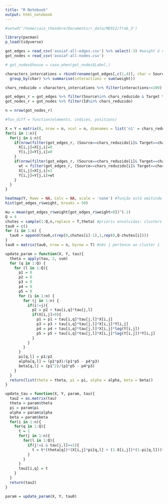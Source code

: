 ---
title: "R Notebook"
output: html_notebook
---

```{r setup}
#setwd('/home/caio_theodore/Documents/r_data/ME912/Trab_3')

library(pacman)
p_load(tidyverse)


```

```{r dados}
got_edges = read_csv('asoiaf-all-edges.csv') %>% select(-3) #weight é numero de interações
got_nodes = read_csv('asoiaf-all-nodes.csv')
```

```{r tratamento e redução}
# got_nodes$house = case_when(got_nodes$Label,)

characters_intercations = rbind(rename(got_edges[,c(1,4)], char = Source),rename(got_edges[,c(2,4)], char = Target)) %>% 
  group_by(char) %>% summarise(interactions = sum(weight))

chars_reduzido = characters_intercations %>% filter(interactions>=100) %>% pull(char)

got_edges_r = got_edges %>% filter(Source%in% chars_reduzido & Target %in% chars_reduzido)
got_nodes_r = got_nodes %>% filter(Id%in% chars_reduzido)

n = nrow(got_nodes_r)
```

```{r funções}
#fun_diff = function(elements, indices, positions)
```

```{r matrizes}
X = Y = matrix(0, nrow = n, ncol = n, dimnames = list('n1' = chars_reduzido, 'n2' = chars_reduzido))
for(i in 1:n){
  for(j in i:n){
    if(nrow(filter(got_edges_r, (Source==chars_reduzido[i]& Target==chars_reduzido[j])|(Source==chars_reduzido[j]& Target==chars_reduzido[i])))==0){
      X[i,j]=X[j,i]=0
      Y[i,j]=Y[j,i]=0
    }
    if(nrow(filter(got_edges_r, (Source==chars_reduzido[i]& Target==chars_reduzido[j])|(Source==chars_reduzido[j]& Target==chars_reduzido[i])))==1){
      wt = filter(got_edges_r, (Source==chars_reduzido[i]& Target==chars_reduzido[j])|(Source==chars_reduzido[j]& Target==chars_reduzido[i])) %>% pull(weight)
      X[i,j]=X[j,i]=1
      Y[i,j]=Y[j,i]=wt
    }
  }
}
```

```{r heatmap}
heatmap(Y, Rowv = NA, Colv = NA, scale = 'none') #função está omitindo nomes
hist(got_edges_r$weight, breaks = 50)
```

```{r chutes iniciais}
mu = mean(got_edges_r$weight[got_edges_r$weight>0])^(-1)
Q = 4
chutes = sample(1:Q,n,replace = T,theta) #prioris envolvidas: clusters equiprováveis e número Q de clusters
tau0 = c()
for (i in 1:n) {
  tau0 = append(tau0,c(rep(0,chutes[i]-1),1,rep(0,Q-chutes[i])))
}
tau0 = matrix(tau0, nrow = n, byrow = T) #obs j pertence ao cluster i
```

```{r updates função}
update_param = function(X, Y, tau){
  theta = apply(tau, 2, sum)
  for (q in 1:Q) {
    for (l in 1:Q){
      p1 = 0
      p2 = 0
      p3 = 0
      p4 = 0
      p5 = 0
      for (i in 1:n) {
        for (j in 1:n) {
          if(i!=j){
            p2 = p2 + tau[i,q]*tau[j,l]
            if(X[i,j]>0){
              p1 = p1 + tau[i,q]*tau[j,l]*X[i,j]
              p3 = p3 + tau[i,q]*tau[j,l]*X[i,j]*Y[i,j]
              p4 = p4 + tau[i,q]*tau[j,l]*X[i,j]*log(Y[i,j])
              p5 = p5 + tau[i,q]*tau[j,l]*X[i,j]*log(Y[i,j])*Y[i,j]
            }
          }
        }
      }
      pi[q,l] = p1/p2
      alpha[q,l] = (p1*p3)/(p1*p5 - p4*p3)
      beta[q,l] = (p1^2)/(p1*p5 - p4*p3)
    }
  }
  return(list(theta = theta, pi = pi, alpha = alpha, beta = beta))
}

update_tau = function(X, Y, param, tau){
  tau2 = as.matrix(tau)
  theta = param$theta
  pi = param$pi
  alpha = param$alpha
  beta = param$beta
  for(i in 1:n){
    for(q in 1:Q){
      t = 1
      for(j in 1:n){
        for(l in 1:Q){
          if(j!=i & tau[j,l]==1){
            t = t*(theta[q])*(X[i,j]*pi[q,l] + (1-X[i,j])*(1-pi[q,l]))*(dgamma(Y[i,j],alpha[q,l],beta[q,l])^(X[i,j]))
          }
        }
      }
      tau2[i,q] = t
    }
  }
  return(tau2)
}
```

```{r teste função}
param = update_param(X, Y, tau0)
```
